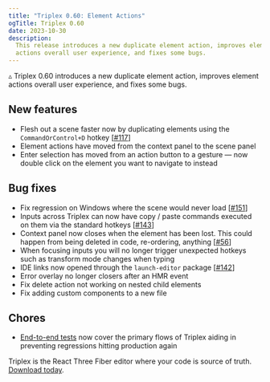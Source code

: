 ```yaml
---
title: "Triplex 0.60: Element Actions"
ogTitle: Triplex 0.60
date: 2023-10-30
description:
  This release introduces a new duplicate element action, improves element
  actions overall user experience, and fixes some bugs.
---
```


▵ Triplex 0.60 introduces a new duplicate element action, improves element
actions overall user experience, and fixes some bugs.

## New features

- Flesh out a scene faster now by duplicating elements using the
  `CommandOrControl+D` hotkey
  [[#117](https://github.com/try-triplex/triplex/issues/117)]
- Element actions have moved from the context panel to the scene panel
- Enter selection has moved from an action button to a gesture — now double
  click on the element you want to navigate to instead

## Bug fixes

- Fix regression on Windows where the scene would never load
  [[#151](https://github.com/try-triplex/triplex/issues/151)]
- Inputs across Triplex can now have copy / paste commands executed on them via
  the standard hotkeys
  [[#143](https://github.com/try-triplex/triplex/issues/143)]
- Context panel now closes when the element has been lost. This could happen
  from being deleted in code, re-ordering, anything
  [[#56](https://github.com/try-triplex/triplex/issues/56)]
- When focusing inputs you will no longer trigger unexpected hotkeys such as
  transform mode changes when typing
- IDE links now opened through the `launch-editor` package
  [[#142](https://github.com/try-triplex/triplex/issues/142)]
- Error overlay no longer closers after an HMR event
- Fix delete action not working on nested child elements
- Fix adding custom components to a new file

## Chores

- [End-to-end tests](https://twitter.com/_douges/status/1718741907315269963) now
  cover the primary flows of Triplex aiding in preventing regressions hitting
  production again

Triplex is the React Three Fiber editor where your code is source of truth.
[Download today](/download).
